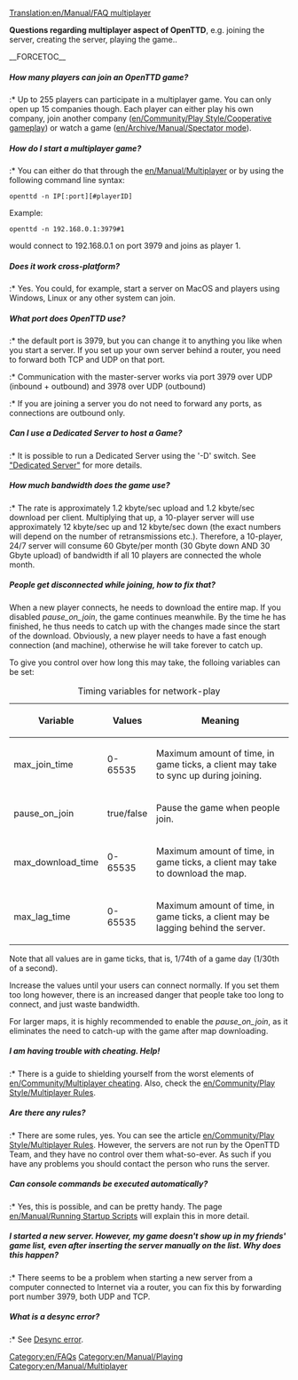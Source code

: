 [[Translation:en/Manual/FAQ multiplayer]]



'''Questions regarding multiplayer aspect of OpenTTD''', e.g. joining the server, creating the server, playing the game..

__FORCETOC__


=====How many players can join an OpenTTD game?=====
:* Up to 255 players can participate in a multiplayer game. You can only open up 15 companies though. Each player can either play his own company, join another company ([[en/Community/Play Style/Cooperative gameplay]]) or watch a game ([[en/Archive/Manual/Spectator mode]]).

=====How do I start a multiplayer game?=====
:* You can either do that through the [[en/Manual/Multiplayer]] or by using the following command line syntax:
<pre>openttd -n IP[:port][#playerID]</pre>
Example:
<pre>openttd -n 192.168.0.1:3979#1</pre> would connect to 192.168.0.1 on port 3979 and joins as player 1.

=====Does it work cross-platform?=====
:* Yes. You could, for example, start a server on MacOS and players using Windows, Linux or any other system can join.

=====What port does OpenTTD use?=====
:* the default port is 3979, but you can change it to anything you like when you start a server. If you set up your own server behind a router, you need to forward both TCP and UDP on that port.
:* Communication with the master-server works via port 3979 over UDP (inbound + outbound) and 3978 over UDP (outbound)
:* If you are joining a server you do not need to forward any ports, as connections are outbound only.

=====Can I use a Dedicated Server to host a Game?=====
:* It is possible to run a Dedicated Server using the '-D' switch. See [[en/Manual/Dedicated server|"Dedicated Server"]] for more details.

=====How much bandwidth does the game use?=====
:* The rate is approximately 1.2 kbyte/sec upload and 1.2 kbyte/sec download per client.  Multiplying that up, a 10-player server will use approximately 12 kbyte/sec up and 12 kbyte/sec down (the exact numbers will depend on the number of retransmissions etc.).  Therefore, a 10-player, 24/7 server will consume 60 Gbyte/per month (30 Gbyte down AND 30 Gbyte upload) of bandwidth if all 10 players are connected the whole month.

=====People get disconnected while joining, how to fix that?=====
When a new player connects, he needs to download the entire map. If you disabled ''pause_on_join'', the game continues meanwhile. By the time he has finished, he thus needs to catch up with the changes made since the start of the download.
Obviously, a new player needs to have a fast enough connection (and machine), otherwise he will take forever to catch up.

To give you control over how long this may take, the folloing variables can be set:
{| class="wikitable" style="text-align:left"
|+Timing variables for network-play
|-
! Variable !! Values !! Meaning
|-
| max_join_time || 0-65535 || Maximum amount of time, in game ticks, a client may take to sync up during joining.
|-
| pause_on_join || true/false || Pause the game when people join.
|-
| max_download_time || 0-65535 || Maximum amount of time, in game ticks, a client may take to download the map.
|-
| max_lag_time || 0-65535 || Maximum amount of time, in game ticks, a client may be lagging behind the server.
|}
Note that all values are in game ticks, that is, 1/74th of a game day (1/30th of a second).

Increase the values until your users can connect normally. If you set them too long however, there is an increased danger that people take too long to connect, and just waste bandwidth.

For larger maps, it is highly recommended to enable the ''pause_on_join'', as it eliminates the need to catch-up with the game after map downloading.

=====I am having trouble with cheating. Help!=====
:* There is a guide to shielding yourself from the worst elements of [[en/Community/Multiplayer cheating]]. Also, check the [[en/Community/Play Style/Multiplayer Rules]].

=====Are there any rules?=====
:* There are some rules, yes. You can see the article [[en/Community/Play Style/Multiplayer Rules]]. However, the servers are not run by the OpenTTD Team, and they have no control over them what-so-ever. As such if you have any problems you should contact the person who runs the server.

=====Can console commands be executed automatically?=====
:* Yes, this is possible, and can be pretty handy. The page [[en/Manual/Running Startup Scripts]] will explain this in more detail.

=====I started a new server. However, my game doesn't show up in my friends' game list, even after inserting the server manually on the list. Why does this happen?=====
:* There seems to be a problem when starting a new server from a computer connected to Internet via a router, you can fix this by forwarding port number 3979, both UDP and TCP.

=====What is a desync error?=====
:* See [[en/Manual/Multiplayer#desync-error|Desync error]].

[[Category:en/FAQs]]
[[Category:en/Manual/Playing]]
[[Category:en/Manual/Multiplayer]]